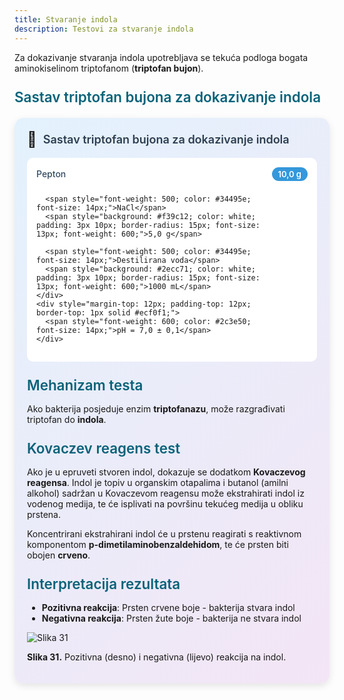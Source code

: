 ```yaml
---
title: Stvaranje indola
description: Testovi za stvaranje indola
---
```


Za dokazivanje stvaranja indola upotrebljava se tekuća podloga bogata aminokiselinom triptofanom (**triptofan bujon**).

<h3 style="color: #096279; font-size: 1.4rem; font-weight: 600; margin: 1.5rem 0 1rem 0;">Sastav triptofan bujona za dokazivanje indola</h3>

<div style="max-width: 520px; background: linear-gradient(135deg, #e3f2fd 0%, #f3e5f5 100%); border-radius: 15px; padding: 20px; box-shadow: 0 4px 12px rgba(0,0,0,0.1); margin: 20px auto;">
  <div style="display: flex; align-items: center; margin-bottom: 15px;">
    <span style="font-size: 24px; margin-right: 10px;">🧪</span>
    <h3 style="margin: 0; color: #2c3e50; font-weight: 600; font-size: 18px;">Sastav triptofan bujona za dokazivanje indola</h3>
  </div>
  <div style="background: white; border-radius: 10px; padding: 15px;">
    <div style="display: grid; grid-template-columns: minmax(0, 1fr) auto; gap: 8px 15px; align-items: center;">
      <span style="font-weight: 500; color: #34495e; font-size: 14px;">Pepton</span>
      <span style="background: #3498db; color: white; padding: 3px 10px; border-radius: 15px; font-size: 13px; font-weight: 600;">10,0 g</span>
      
      <span style="font-weight: 500; color: #34495e; font-size: 14px;">NaCl</span>
      <span style="background: #f39c12; color: white; padding: 3px 10px; border-radius: 15px; font-size: 13px; font-weight: 600;">5,0 g</span>
      
      <span style="font-weight: 500; color: #34495e; font-size: 14px;">Destilirana voda</span>
      <span style="background: #2ecc71; color: white; padding: 3px 10px; border-radius: 15px; font-size: 13px; font-weight: 600;">1000 mL</span>
    </div>
    <div style="margin-top: 12px; padding-top: 12px; border-top: 1px solid #ecf0f1;">
      <span style="font-weight: 600; color: #2c3e50; font-size: 14px;">pH = 7,0 ± 0,1</span>
    </div>
  </div>
</div>

<h3 style="color: #096279; font-size: 1.4rem; font-weight: 600; margin: 1.5rem 0 1rem 0;">Mehanizam testa</h3>

Ako bakterija posjeduje enzim **triptofanazu**, može razgrađivati triptofan do **indola**. 

<h3 style="color: #096279; font-size: 1.4rem; font-weight: 600; margin: 1.5rem 0 1rem 0;">Kovaczev reagens test</h3>

Ako je u epruveti stvoren indol, dokazuje se dodatkom **Kovaczevog reagensa**. Indol je topiv u organskim otapalima i butanol (amilni alkohol) sadržan u Kovaczevom reagensu može ekstrahirati indol iz vodenog medija, te će isplivati na površinu tekućeg medija u obliku prstena. 

Koncentrirani ekstrahirani indol će u prstenu reagirati s reaktivnom komponentom **p-dimetilaminobenzaldehidom**, te će prsten biti obojen **crveno**. 

<h3 style="color: #096279; font-size: 1.4rem; font-weight: 600; margin: 1.5rem 0 1rem 0;">Interpretacija rezultata</h3>

- **Pozitivna reakcija**: Prsten crvene boje - bakterija stvara indol
- **Negativna reakcija**: Prsten žute boje - bakterija ne stvara indol

![Slika 31](/images/slika31.jpg)

**Slika 31.** Pozitivna (desno) i negativna (lijevo) reakcija na indol.